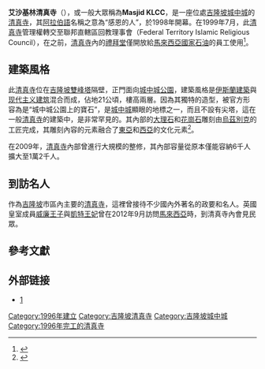 {{Infobox religious building
| religious_affiliation = [[伊斯蘭教|伊斯蘭教]]
| name               = 艾沙基林清真寺<br/> ''Masjid As Syakirin''<br />مسجد الشاكرين
| image              = As Syakirin Mosque, Kuala Lumpur.jpg
| latitude           =  
| longitude          =  
| location           = [[馬來西亞|馬來西亞]][[吉隆坡|吉隆坡]][[吉隆坡城中城公園|吉隆坡城中城公園]]
| year               = 1996年
| administration     = Federal Territory Islamic Religious Council (MAIWP)
| imam               =  
| specifications     =  
| dome_quantity      =  
| capacity           =  
| minaret_quantity   =   
| minaret_height     =  
| renovations        =  2009
| architecture_style = [[伊斯蘭建築|伊斯蘭建築]], [[现代主义建筑|现代主义建筑]] 
| facade_direction   =  
| materials          =  
}}

'''艾沙基林清真寺'''（{{lang-ms|Masjid As Syakirin}}），或一般大眾稱為'''Masjid KLCC'''，是一座位處[[吉隆坡城中城|吉隆坡城中城]]的[[清真寺|清真寺]]，其[[阿拉伯語|阿拉伯語]]名稱之意為“感恩的人”，於1998年開幕。在1999年7月，此[[清真寺|清真寺]]管理權轉交至聯邦直轄區回教理事會（Federal Territory Islamic Religious Council），在之前，[[清真寺|清真寺]]內的[[禮拜堂|禮拜堂]]僅開放給[[馬來西亞國家石油|馬來西亞國家石油]]的員工使用<ref>{{Cite web|title=Masjid Asy-Syakirin, KLCC - Islamic Tourism Centre of Malaysia|url=https://web.archive.org/web/20141109105123/http://itc.gov.my/mosque/masjid-asy-syakirin-klcc/|access-date=2021-06-09|date=2014-11-09|work=web.archive.org}}</ref>。

==建築風格==
此[[清真寺|清真寺]]位在[[吉隆坡雙峰塔|吉隆坡雙峰塔]]隔壁，正門面向[[城中城公園|城中城公園]]，建築風格是[[伊斯蘭建築|伊斯蘭建築]]與[[现代主义建筑|现代主义建筑]]混合而成，佔地21公頃，樓高兩層。因為其獨特的造型，被官方形容為是“城中城公園上的寶石”，是[[城中城|城中城]]顯眼的地標之一，而且不設有尖塔，這在一般[[清真寺|清真寺]]的建築中，是非常罕見的。其內部的[[大理石|大理石]]和[[花崗石|花崗石]]雕刻由[[烏茲別克|烏茲別克]]的工匠完成，其雕刻內容的元素融合了[[東亞|東亞]]和[[西亞|西亞]]的文化元素<ref>{{Cite web|title=AZRB|url=https://web.archive.org/web/20110904202553/http://www.azrb.com/index.php?option=com_content&task=view&id=66&Itemid=124|access-date=2021-06-09|date=2011-09-04|work=web.archive.org}}</ref>。

在2009年，[[清真寺|清真寺]]內部曾進行大規模的整修，其內部容量從原本僅能容納6千人擴大至1萬2千人。

==到訪名人==
作為[[吉隆坡|吉隆坡]]市區內主要的[[清真寺|清真寺]]，這裡曾接待不少國內外著名的政要和名人。英國皇室成員[[威廉王子|威廉王子]]與[[凱特王妃|凱特王妃]]曾在2012年9月訪問[[馬來西亞|馬來西亞]]時，到清真寺內會見民眾。

==參考文獻==
{{commons category|As-Syakirin Mosque}}
{{Reflist}}

==外部链接 ==
*[http://www.klccconventioncentre.com/KLCC_precinct-@-Asy%E2%80%99_Syakirin_Mosque.aspx] {{Wayback|url=http://www.klccconventioncentre.com/KLCC_precinct-@-Asy%E2%80%99_Syakirin_Mosque.aspx |date=20180421170159 }}

{{星光大道吉隆坡城中城商圈}}
{{馬來西亞清真寺}}

[[Category:1996年建立|Category:1996年建立]]
[[Category:吉隆坡清真寺|Category:吉隆坡清真寺]]
[[Category:吉隆坡城中城|Category:吉隆坡城中城]]
[[Category:1996年完工的清真寺|Category:1996年完工的清真寺]]
